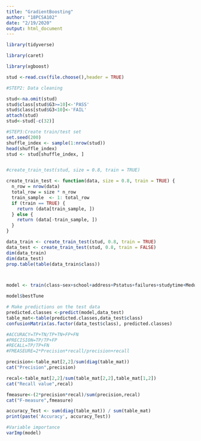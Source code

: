 ---
title: "GradientBoosting"
author: "18PCSA102"
date: "2/19/2020"
output: html_document
---

```{r}

library(tidyverse)

library(caret)

library(xgboost)

stud <-read.csv(file.choose(),header = TRUE)

#STEP2: Data cleaning

stud<-na.omit(stud)
stud$class[stud$G3>=10]<-'PASS'
stud$class[stud$G3<10]<-'FAIL'
attach(stud)
stud<-stud[-c(32)]

#STEP3:Create train/test set
set.seed(200)
shuffle_index <- sample(1:nrow(stud))
head(shuffle_index)
stud <- stud[shuffle_index, ]


#create_train_test(stud, size = 0.8, train = TRUE)

create_train_test <- function(data, size = 0.8, train = TRUE) {
  n_row = nrow(data)
  total_row = size * n_row
  train_sample  <- 1: total_row
  if (train == TRUE) {
    return (data[train_sample, ])
  } else {
    return (data[-train_sample, ])
  }
}

data_train <- create_train_test(stud, 0.8, train = TRUE)
data_test <- create_train_test(stud, 0.8, train = FALSE)
dim(data_train)
dim(data_test)
prop.table(table(data_train$class))



model <- train(class~sex+school+address+Pstatus+failures+studytime+Medu+Fedu+traveltime+Fjob+Mjob+famrel+reason+Pstatus+famsize+schoolsup+famsup+age+guardian, data = data_train, method ="xgbTree", trControl = trainControl("cv", number=10))

model$bestTune

# Make predictions on the test data
predicted.classes <-predict(model,data_test)
table_mat<-table(predicted.classes,data_test$class)
confusionMatrix(as.factor(data_test$class), predicted.classes)

#ACCURACY=TP+TN/TP+TN+FP+FN
#PRECISION=TP/TP+FP
#RECALL=TP/TP+FN
#FMEASEURE=2*Precision*recall/precision+recall

precision<-table_mat[2,2]/sum(diag(table_mat))
cat("Precision",precision)

recal<-table_mat[2,2]/sum(table_mat[2,2],table_mat[1,2])
cat("Recall value",recal)

fmeasure<-(2*precision*recal)/sum(precision,recal)
cat("F-measure",fmeasure)

accuracy_Test <- sum(diag(table_mat)) / sum(table_mat)
print(paste('Accuracy', accuracy_Test))

#Variable importance
varImp(model)

```

